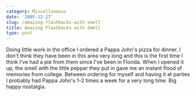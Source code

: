 ```yaml
---
category: Miscellaneous
date: '2005-12-27'
slug: /amazing-flashbacks-with-smell
title: Amazing Flashbacks with Smell
type: post
---
```



Doing little work in the office I ordered a Pappa John's pizza for
dinner. I don't think they have been in this area very long and
this is the first time I think I've had a pie from them since I've
been in Florida. When I opened it up, the smell with the little
pepper they put in gave me an instant flood of memories from
college. Between ordering for myself and having it at parties I
probably had Pappa John's 1-2 times a week for a very long time.
Big happy nostalgia.